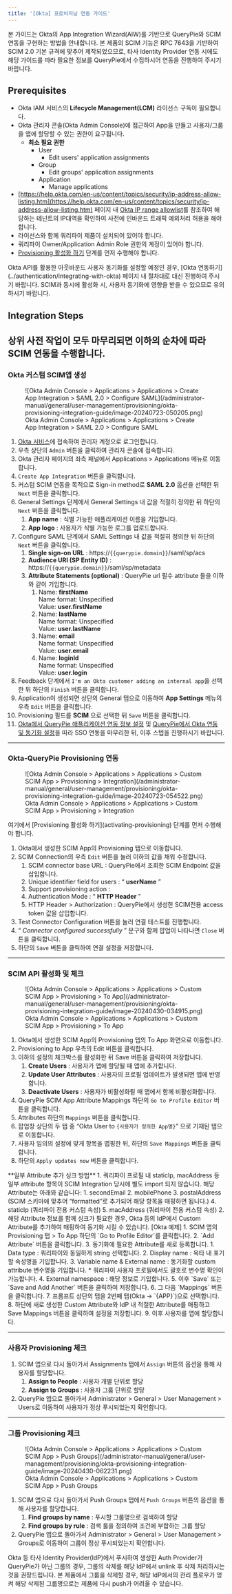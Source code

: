 ```yaml
---
title: '[Okta] 프로비저닝 연동 가이드'
---
```



<Callout type="info">
본 가이드는 Okta의 App Integration Wizard(AIW)를 기반으로 QueryPie와 SCIM 연동을 구현하는 방법을 안내합니다. 본 제품의 SCIM 기능은 RPC 7643을 기반하여 SCIM 2.0 기본 규격에 맞추어 제작되었으므로, 타사 Identity Provider 연동 시에도 해당 가이드를 따라 필요한 정보를 QueryPie에서 수집하시어 연동을 진행하여 주시기 바랍니다.
</Callout>

## Prerequisites

* Okta IAM 서비스의  **Lifecycle Management(LCM)**  라이선스 구독이 필요합니다.
* Okta 관리자 콘솔(Okta Admin Console)에 접근하여 App을 만들고 사용자/그룹을 앱에 할당할 수 있는 권한이 요구됩니다. 
    *  **최소 필요 권한** 
        * User
            * Edit users' application assignments
        * Group
            * Edit groups' application assignments
        * Application
            * Manage applications
* [https://help.okta.com/en-us/content/topics/security/ip-address-allow-listing.htm](https://help.okta.com/en-us/content/topics/security/ip-address-allow-listing.htm) 페이지 내 [Okta IP range allowlist](https://s3.amazonaws.com/okta-ip-ranges/ip_ranges.json)를 참조하여 해당하는 테넌트의 IP대역을 확인하여 사전에 인바운드 트래픽 예외처리 허용을 해야 합니다.
* 라이선스와 함께 쿼리파이 제품이 설치되어 있어야 합니다. 
* 쿼리파이 Owner/Application Admin Role 권한의 계정이 있어야 합니다. 
* [Provisioning 활성화 하기](activating-provisioning) 단계를 먼저 수행해야 합니다. 


<Callout type="info">
Okta API를 활용한 아웃바운드 사용자 동기화를 설정할 예정인 경우, [Okta 연동하기](../authentication/integrating-with-okta) 페이지 내 절차대로 대신 진행하여 주시기 바랍니다. SCIM과 동시에 활성화 시, 사용자 동기화에 영향을 받을 수 있으므로 유의하시기 바랍니다.
</Callout>

## Integration Steps

상위 사전 작업이 모두 마무리되면 이하의 순차에 따라 SCIM 연동을 수행합니다.
---

### Okta 커스텀 SCIM앱 생성

<figure data-layout="center" data-align="center">
![Okta Admin Console &gt; Applications &gt; Applications &gt; Create App Integration &gt; SAML 2.0 &gt; Configure SAML](/administrator-manual/general/user-management/provisioning/okta-provisioning-integration-guide/image-20240723-050205.png)
<figcaption>
Okta Admin Console &gt; Applications &gt; Applications &gt; Create App Integration &gt; SAML 2.0 &gt; Configure SAML
</figcaption>
</figure>

1. [Okta 서비스](https://login.okta.com/)에 접속하여 관리자 계정으로 로그인합니다.
2. 우측 상단의 `Admin` 버튼을 클릭하여 관리자 콘솔에 접속합니다.
3. Okta 관리자 페이지의 좌측 패널에서 Applications &gt; Applications 메뉴로 이동합니다.
4. `Create App Integration` 버튼을 클릭합니다.
5. 커스텀 SCIM 연동을 목적으로 Sign-in method로  **SAML 2.0**  옵션을 선택한 뒤 `Next` 버튼을 클릭합니다.
6. General Settings 단계에서 General Settings 내 값을 적절히 정의한 뒤 하단의 `Next` 버튼을 클릭합니다.
    1.  **App name**  : 식별 가능한 애플리케이션 이름을 기입합니다. 
    2.  **App logo**  : 사용자가 식별 가능한 로그를 업로드합니다. 
7. Configure SAML 단계에서 SAML Settings 내 값을 적절히 정의한 뒤 하단의 `Next` 버튼을 클릭합니다.
    1.  **Single sign-on URL**  : https://`{{querypie.domain}}`/saml/sp/acs 
    2.  **Audience URI (SP Entity ID)**  : https://`{{querypie.domain}}`/saml/sp/metadata 
    3.  **Attribute Statements (optional)**  : QueryPie url 필수 attribute 들을 이하와 같이 기입합니다. 
        1. Name:  **firstName**  <br/>Name format: Unspecified<br/>Value:  **user.firstName** 
        2. Name:  **lastName**  <br/>Name format: Unspecified<br/>Value:  **user.lastName** 
        3. Name:  **email**  <br/>Name format: Unspecified<br/>Value:  **user.email** 
        4. Name:  **loginId**  <br/>Name format: Unspecified<br/>Value:  **user.login** 
8. Feedback 단계에서 `I'm an Okta customer adding an internal app`을 선택한 뒤 하단의 `Finish` 버튼을 클릭합니다.
9. Application이 생성되면 상단의 General 탭으로 이동하여  **App Settings**  메뉴의 우측 `Edit` 버튼을 클릭합니다. 
10. Provisioning 필드를  **SCIM** 으로 선택한 뒤 `Save` 버튼을 클릭합니다. 
11. [Okta에서 QueryPie 애플리케이션 연동 정보 설정](https://chequer.atlassian.net/wiki/spaces/QM/pages/544376100/Draft+Okta#Okta%EC%97%90%EC%84%9C-QueryPie-%EC%95%A0%ED%94%8C%EB%A6%AC%EC%BC%80%EC%9D%B4%EC%85%98-%EC%97%B0%EB%8F%99-%EC%A0%95%EB%B3%B4-%EC%84%A4%EC%A0%95) 및 [QueryPie에서 Okta 연동 및 동기화 설정](https://chequer.atlassian.net/wiki/spaces/QM/pages/544376100/Draft+Okta#QueryPie%EC%97%90%EC%84%9C-Okta-%EC%97%B0%EB%8F%99-%EB%B0%8F-%EB%8F%99%EA%B8%B0%ED%99%94-%EC%84%A4%EC%A0%95)을 따라 SSO 연동을 마무리한 뒤, 이후 스텝을 진행하시기 바랍니다.


---

### Okta-QueryPie Provisioning 연동

<figure data-layout="center" data-align="center">
![Okta Admin Console &gt; Applications &gt; Applications &gt; Custom SCIM App &gt; Provisioning &gt; Integration](/administrator-manual/general/user-management/provisioning/okta-provisioning-integration-guide/image-20240723-054522.png)
<figcaption>
Okta Admin Console &gt; Applications &gt; Applications &gt; Custom SCIM App &gt; Provisioning &gt; Integration
</figcaption>
</figure>

<Callout type="info">
여기에서 [Provisioning 활성화 하기](activating-provisioning) 단계를 먼저 수행해야 합니다.
</Callout>

1. Okta에서 생성한 SCIM App의 Provisioning 탭으로 이동합니다. 
2. SCIM Connection의 우측 `Edit` 버튼을 눌러 이하의 값을 채워 수정합니다.
    1. SCIM connector base URL : QueryPie에서 조회한 SCIM Endpoint 값을 삽입합니다. 
    2. Unique identifier field for users : “ **userName** ”
    3. Support provisioning action : 
    4. Authentication Mode : “ **HTTP Header** ”
    5. HTTP Header &gt; Authorization : QueryPie에서 생성한 SCIM전용 access token 값을 삽입합니다. 
3. Test Connector Configuration 버튼을 눌러 연결 테스트를 진행합니다. 
4. “ *Connector configured successfully* ” 문구와 함께 팝업이 나타나면 `Close` 버튼을 클릭합니다. 
5. 하단의 `Save` 버튼을 클릭하여 연결 설정을 저장합니다. 


---

### SCIM API 활성화 및 체크

<figure data-layout="center" data-align="center">
![Okta Admin Console &gt; Applications &gt; Applications &gt; Custom SCIM App &gt; Provisioning &gt; To App](/administrator-manual/general/user-management/provisioning/okta-provisioning-integration-guide/image-20240430-034915.png)
<figcaption>
Okta Admin Console &gt; Applications &gt; Applications &gt; Custom SCIM App &gt; Provisioning &gt; To App
</figcaption>
</figure>

1. Okta에서 생성한 SCIM App의 Provisioning 탭의 To App 화면으로 이동합니다. 
2. Provisioning to App 우측의 Edit 버튼을 클릭합니다. 
3. 이하의 설정의 체크박스를 활성화한 뒤 Save 버튼을 클릭하여 저장합니다. 
    1.  **Create Users**  : 사용자가 앱에 할당될 때 앱에 추가합니다. 
    2.  **Update User Attributes**  : 사용자의 프로필 업데이트가 발생되면 앱에 반영합니다. 
    3.  **Deactivate Users**  : 사용자가 비활성화될 때 앱에서 함께 비활성화합니다. 
4. QueryPie SCIM App Attribute Mappings 하단의 `Go to Profile Editor` 버튼을 클릭합니다. 
5. Attributes 하단의 `Mappings` 버튼을 클릭합니다.
6. 팝업창 상단의 두 탭 중 “Okta User to `{사용자가 정의한 App명}`” 으로 기재된 탭으로 이동합니다. 
7. 사용자 임의의 설정에 맞게 항목을 맵핑한 뒤, 하단의 `Save Mappings` 버튼을 클릭합니다.
8. 하단의 `Apply updates now` 버튼을 클릭합니다. 

<Callout type="important">
**일부 Attribute 추가 싱크 방법**
1. 쿼리파이 프로필 내 staticIp, macAddress 등 일부 attribute 항목이 SCIM Integration 당시에 별도 import 되지 않습니다. 해당 Attribute는 아래와 같습니다: 
    1. secondEmail 
    2. mobilePhone
    3. postalAddress (SCIM 스키마에 맞추어 “formatted”로 추가되어 해당 항목을 매핑하면 됩니다.)
    4. staticIp (쿼리파이 전용 커스텀 속성)
    5. macAddress (쿼리파이 전용 커스텀 속성)
2. 해당 Attribute 정보를 함께 싱크가 필요한 경우, Okta 등의 IdP에서 Custom Attribute를 추가하여 매핑하여 동기화 시킬 수 있습니다. [Okta 예제]
    1. SCIM 앱의 Provisioning 탭 &gt; To App 하단의 `Go to Profile Editor`를 클릭합니다.
    2. `Add Attribute` 버튼을 클릭합니다. 
    3. 동기화에 필요한 Attribute를 새로 등록합니다. 
        1. Data type : 쿼리파이와 동일하게 string 선택합니다.
        2. Display name : 옥타 내 표기할 속성명을 기입합니다.
        3. Variable name & External name : 동기화할 custom attribute 변수명을 기입합니다. 
            * 쿼리파이 사용자 프로필에서도 괄호로 변수명 확인이 가능합니다. 
        4. External namespace : 해당 정보로 기입합니다. 
        5. 이후 `Save` 또는 `Save and Add Another` 버튼을 클릭하여 저장합니다.
        6. 그 다음 `Mappings` 버튼을 클릭합니다. 
        7. 프롬프트 상단의 탭을 2번째 탭(Okta → `{APP}`)으로 선택합니다. 
        8. 하단에 새로 생성한 Custom Attribute와 IdP 내 적절한 Attribute를 매핑하고 Save Mappings 버튼을 클릭하여 설정을 저장합니다. 
        9. 이후 사용자를 앱에 할당합니다. 
</Callout>


---

### 사용자 Provisioning 체크

1. SCIM 앱으로 다시 돌아가서 Assignments 탭에서 `Assign` 버튼의 옵션을 통해 사용자를 할당합니다. 
    1.  **Assign to People**  : 사용자 개별 단위로 할당 
    2.  **Assign to Groups**  : 사용자 그룹 단위로 할당
2. QueryPie 앱으로 돌아가서 Administrator &gt; General &gt; User Management &gt; Users로 이동하여 사용자가 정상 푸시되었는지 확인합니다. 
---

### 그룹 Provisioning 체크

<figure data-layout="center" data-align="center">
![Okta Admin Console &gt; Applications &gt; Applications &gt; Custom SCIM App &gt; Push Groups](/administrator-manual/general/user-management/provisioning/okta-provisioning-integration-guide/image-20240430-062231.png)
<figcaption>
Okta Admin Console &gt; Applications &gt; Applications &gt; Custom SCIM App &gt; Push Groups
</figcaption>
</figure>

1. SCIM 앱으로 다시 돌아가서 Push Groups 탭에서 `Push Groups` 버튼의 옵션을 통해 사용자를 할당합니다. 
    1.  **Find groups by name**  : 푸시할 그룹명으로 검색하여 할당 
    2.  **Find groups by rule**  : 검색 룰을 정의하여 조건에 부합하는 그룹 할당 
2. QueryPie 앱으로 돌아가서 Administrator &gt; General &gt; User Management &gt; Groups로 이동하여 그룹이 정상 푸시되었는지 확인합니다. 

<Callout type="important">
Okta 등 타사 Identity Provider(IdP)에서 푸시하여 생성한 Auth Provider가 QueryPie가 아닌 그룹의 경우, 그룹의 삭제를 해당 IdP에서 unlink 후 삭제 처리하시는 것을 권장드립니다. 본 제품에서 그룹을 삭제할 경우, 해당 IdP에서의 관리 플로우가 엉켜 해당 삭제된 그룹명으로는 제품에 다시 push가 어려울 수 있습니다.
</Callout>
